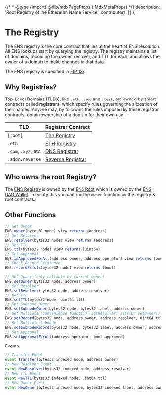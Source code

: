 {/* * @type {import('@/lib/mdxPageProps').MdxMetaProps} */}
    description: 'Root Registry of the Ethereum Name Service',
    contributors: []
};

# The Registry

The ENS registry is the core contract that lies at the heart of ENS resolution. All ENS lookups start by querying the registry. The registry maintains a list of domains, recording the owner, resolver, and TTL for each, and allows the owner of a domain to make changes to that data.

The ENS registry is specified in [EIP 137](https://eips.ethereum.org/EIPS/eip-137).

## Why Registries?

Top-Level Domains (TLDs), like `.eth`, `.com`, and `.test`, are owned by smart contracts called <b>registrars</b>, which specify rules governing the allocation of their names.
Anyone may, by following the rules imposed by these registrar contracts, obtain ownership of a domain for their own use.

| TLD                 | Registrar Contract                     |
| ------------------- | -------------------------------------- |
| `[root]`            | [The Registry](/registry/ens)          |
| `.eth`              | [ETH Registry](/registry/eth)          |
| `.com`, `.xyz`, etc | [DNS Registrar](/registry/dns)         |
| `.addr.reverse`     | [Reverse Registrar](/registry/reverse) |

## Who owns the root Registry?

The [ENS Registry](https://etherscan.io/address/0x00000000000C2E074eC69A0dFb2997BA6C7d2e1e) is owned by the [ENS Root](https://etherscan.io/address/0xaB528d626EC275E3faD363fF1393A41F581c5897) which is owned by the [ENS DAO Wallet](https://etherscan.io/address/0xFe89cc7aBB2C4183683ab71653C4cdc9B02D44b7).
To verify this you can run the `owner` function on the registry & root contracts.

## Other Functions

```ts
// Get Owner
ENS.owner(bytes32 node) view returns (address)
// Get Resolver
ENS.resolver(bytes32 node) view returns (address)
// Get TTL
ENS.ttl(bytes32 node) view returns (uint64)
// Get Approval
ENS.isApprovedForAll(address owner, address operator) view returns (bool)
// Check Record Existence
ENS.recordExists(bytes32 node) view returns (bool)
```

```ts
// Set Owner (only callable by current owner)
ENS.setOwner(bytes32 node, address owner)
// Set Resolver
ENS.setResolver(bytes32 node, address resolver)
// Set TTL
ENS.setTTL(bytes32 node, uint64 ttl)
// Set Subnode Owner
ENS.setSubnodeOwner(bytes32 node, bytes32 label, address owner)
// Set Multiple (convenience function (setResolver, setTTL, setOwner))
ENS.setRecord(bytes32 node, address owner, address resolver, uint64 ttl)
// Set Multiple Subnode
ENS.setSubnodeRecord(bytes32 node, bytes32 label, address owner, address resolver, uint64 ttl)
// Set Approval
ENS.setApprovalForAll(address operator, bool approved)
```

Events

```ts
// Transfer Event
event Transfer(bytes32 indexed node, address owner)
// New Resolver Event
event NewResolver(bytes32 indexed node, address resolver)
// New TTL Event
event NewTTL(bytes32 indexed node, uint64 ttl)
// New Owner Event
event NewOwner(bytes32 indexed node, bytes32 indexed label, address owner)
```
